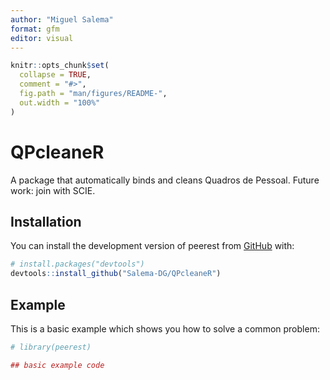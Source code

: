 ```yaml
---
author: "Miguel Salema"
format: gfm 
editor: visual
---
```


<!-- README.md is generated from README.Rmd. Please edit that file -->

```r
knitr::opts_chunk$set(
  collapse = TRUE,
  comment = "#>",
  fig.path = "man/figures/README-",
  out.width = "100%"
)
```

# QPcleaneR

<!-- badges: start -->

<!-- badges: end -->

A package that automatically binds and cleans Quadros de Pessoal. Future work: join with SCIE.

## Installation

You can install the development version of peerest from [GitHub](https://github.com/) with:

``` r
# install.packages("devtools")
devtools::install_github("Salema-DG/QPcleaneR")
```

## Example

This is a basic example which shows you how to solve a common problem:

```r
# library(peerest)

## basic example code

```
